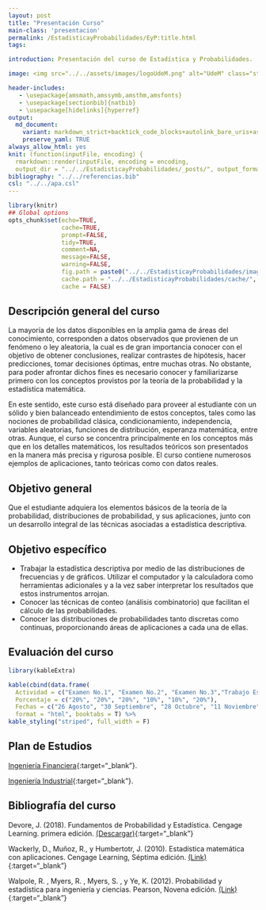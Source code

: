 ```yaml
---
layout: post
title: "Presentación Curso"
main-class: 'presentacion'
permalink: /EstadisticayProbabilidades/EyP:title.html
tags:

introduction: Presentación del curso de Estadística y Probabilidades.

image: <img src="../../assets/images/logoUdeM.png" alt="UdeM" class="sticky">

header-includes:
   - \usepackage{amsmath,amssymb,amsthm,amsfonts}
   - \usepackage[sectionbib]{natbib}
   - \usepackage[hidelinks]{hyperref}
output:
  md_document:
    variant: markdown_strict+backtick_code_blocks+autolink_bare_uris+ascii_identifiers+tex_math_single_backslash
    preserve_yaml: TRUE
always_allow_html: yes   
knit: (function(inputFile, encoding) {
  rmarkdown::render(inputFile, encoding = encoding,
  output_dir = "../../EstadisticayProbabilidades/_posts/", output_format = "all"  ) })
bibliography: "../../referencias.bib"
csl: "../../apa.csl"
---
```


```r
library(knitr)
## Global options
opts_chunk$set(echo=TRUE,
               cache=TRUE,
               prompt=FALSE,
               tidy=TRUE,
               comment=NA,
               message=FALSE,
               warning=FALSE,
               fig.path = paste0("../../EstadisticayProbabilidades/images/", "Presentacion"),
               cache.path = "../../EstadisticayProbabilidades/cache/",
               cache = FALSE)
```

## Descripción general del curso
La mayoría de los datos disponibles en la amplia gama de áreas del conocimiento, corresponden a datos observados que provienen de un fenómeno o ley aleatoria, la cual es de gran importancia conocer con el objetivo de obtener conclusiones, realizar contrastes de hipótesis, hacer predicciones, tomar decisiones óptimas, entre muchas otras. No obstante, para poder afrontar dichos fines es necesario conocer y familiarizarse primero con los conceptos provistos por la teoría de la probabilidad y la estadística matemática.

En este sentido, este curso está diseñado para proveer al estudiante con un sólido y bien balanceado entendimiento de estos conceptos, tales como las nociones de probabilidad clásica, condicionamiento, independencia, variables aleatorias, funciones de distribución, esperanza matemática, entre otras. Aunque, el curso se concentra principalmente en los conceptos más que en los detalles matemáticos, los resultados teóricos son presentados en la manera más precisa y rigurosa posible. El curso contiene numerosos ejemplos de aplicaciones, tanto teóricas como con datos reales.

## Objetivo general
Que el estudiante adquiera los elementos básicos de la teoría de la probabilidad, distribuciones de probabilidad, y sus aplicaciones, junto con un desarrollo integral de las técnicas asociadas a estadística descriptiva. 

## Objetivo específico
* Trabajar la estadística descriptiva por medio de las distribuciones de frecuencias y de gráficos. Utilizar el computador y la calculadora como herramientas adicionales y a la vez saber interpretar los resultados que estos instrumentos arrojan.
* Conocer las técnicas de conteo (análisis combinatorio) que facilitan el cálculo de las probabilidades.
* Conocer las distribuciones de probabilidades tanto discretas como continuas, proporcionando áreas de aplicaciones a cada una de ellas.

## Evaluación del curso
```r
library(kableExtra)

kable(cbind(data.frame(
  Actividad = c("Examen No.1", "Examen No.2", "Examen No.3","Trabajo Escrito", "Sustentación", "Examen No.4")),
  Porcentaje = c("20%", "20%", "20%", "10%", "10%", "20%"),
  Fechas = c("26 Agosto", "30 Septiembre", "28 Octubre", "11 Noviembre", "11 Noviembre", "18 Noviembre") ), 
  format = "html", booktabs = T) %>%
kable_styling("striped", full_width = F) 
```

## Plan de Estudios

[Ingeniería Financiera](https://udem.edu.co/images/Ing_Financiera/PLAN_DE_FORMACION_ING_FINANCIERA_2007-2019.pdf){:target="_blank"}.

[Ingeniería Industrial](https://udem.edu.co/index.php/2012-10-12-13-19-26/ingenieria-industrial/plan-de-estudios-ingenieria-industrial){:target="_blank"}.

## Bibliografía del curso

Devore, J. (2018). Fundamentos de Probabilidad y Estadística. Cengage Learning. primera edición.
[(Descargar)](http://80.82.78.35/get.php?md5=bb8e2a77cf37ad02dad4ee789e7451e3&key=ZSWZCIIW8MISGPEF&mirr=1){:target="_blank"}

Wackerly, D., Muñoz, R., y Humbertotr, J. (2010). Estadística matemática con aplicaciones. Cengage Learning, Séptima edición.
[(Link)](https://www.cimat.mx/ciencia_para_jovenes/bachillerato/libros/[Wackerly,Mendenhall,Scheaffer]Estadistica_Matematica_con_Aplicaciones.pdf){:target="_blank"}

Walpole, R. , Myers, R. , Myers, S. , y Ye, K. (2012). Probabilidad y estadística para ingeniería y ciencias. Pearson, Novena edición. [(Link)](https://vereniciafunez94hotmail.files.wordpress.com/2014/08/8va-probabilidad-y-estadistica-para-ingenier-walpole_8.pdf){:target="_blank"}


